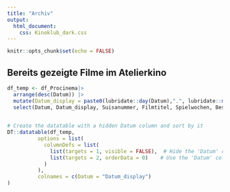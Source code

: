 ```yaml
---
title: "Archiv"
output:
  html_document:
    css: Kinoklub_dark.css
---
```


```r
knitr::opts_chunk$set(echo = FALSE)
```

## Bereits gezeigte Filme im Atelierkino
```r
df_temp <- df_Procinema|>
  arrange(desc(Datum)) |>
  mutate(Datum_display = paste0(lubridate::day(Datum),".", lubridate::month(Datum),".", lubridate::year(Datum)))|>
  select(Datum, Datum_display, Suisanummer, Filmtitel, Spielwochen, Besucherzahl)
  
```

```r
# Create the datatable with a hidden Datum column and sort by it
DT::datatable(df_temp, 
          options = list(
            columnDefs = list(
              list(targets = 1, visible = FALSE),  # Hide the 'Datum' column
              list(targets = 2, orderData = 0)    # Use the 'Datum' column for sorting 'Datum_display'
            )
          ),
          colnames = c(Datum = "Datum_display")
)
```


